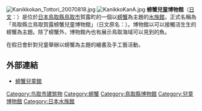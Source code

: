 {{Coord|35|32|04.2|N|134|10|44|E|display=title}}
[[File:Kanikkokan_Tottori_20070818.jpg|thumb]]
[[File:KanikkoKanA.jpg|thumb]]
'''螃蟹兒童博物館'''（[[日文|日文]]：'''{{lang|ja|かにっこ館}}'''）是位於[[日本|日本]][[鳥取縣|鳥取縣]][[鳥取市|鳥取市]]賀露町的一個以[[螃蟹|螃蟹]]為主題的[[水族館|水族館]]，正式名稱為「鳥取縣立鳥取賀露螃蟹兒童博物館」（日文原名：{{lang|ja|鳥取県立とっとり賀露かにっこ館}}）。博物館以可以接觸活生生的螃蟹為主題。除了螃蟹外，博物館內也有展示鳥取海域可以見到的魚。

在假日會針對兒童舉辦以螃蟹為主題的繪畫及手工藝活動。

==外部連結==
* {{Ja}} [http://www.pref.tottori.lg.jp/kanikkokan/ 螃蟹兒童館] {{Wayback|url=http://www.pref.tottori.lg.jp/kanikkokan/ |date=20210507033855 }}

{{DEFAULTSORT:Kanikkokan}}

[[Category:鸟取市建筑物|Category:鸟取市建筑物]]
[[Category:螃蟹|Category:螃蟹]]
[[Category:鳥取縣博物館|Category:鳥取縣博物館]]
[[Category:兒童博物館|Category:兒童博物館]]
[[Category:日本水族館|Category:日本水族館]]